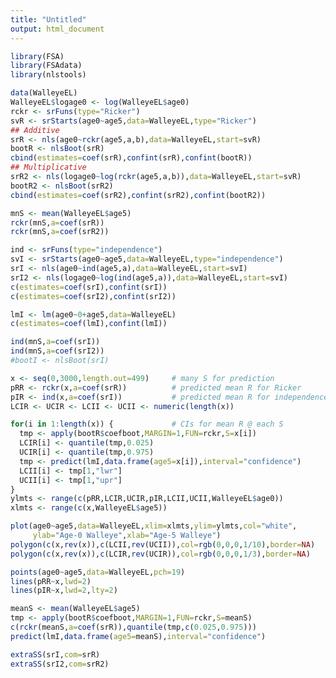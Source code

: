 ```yaml
---
title: "Untitled"
output: html_document
---
```

```r
library(FSA)
library(FSAdata)
library(nlstools)
```

```r
data(WalleyeEL)
WalleyeEL$logage0 <- log(WalleyeEL$age0)
rckr <- srFuns(type="Ricker")
svR <- srStarts(age0~age5,data=WalleyeEL,type="Ricker")
## Additive
srR <- nls(age0~rckr(age5,a,b),data=WalleyeEL,start=svR)
bootR <- nlsBoot(srR)
cbind(estimates=coef(srR),confint(srR),confint(bootR))
## Multiplicative
srR2 <- nls(logage0~log(rckr(age5,a,b)),data=WalleyeEL,start=svR)
bootR2 <- nlsBoot(srR2)
cbind(estimates=coef(srR2),confint(srR2),confint(bootR2))

mnS <- mean(WalleyeEL$age5)
rckr(mnS,a=coef(srR))
rckr(mnS,a=coef(srR2))

```

```r
ind <- srFuns(type="independence")
svI <- srStarts(age0~age5,data=WalleyeEL,type="independence")
srI <- nls(age0~ind(age5,a),data=WalleyeEL,start=svI)
srI2 <- nls(logage0~log(ind(age5,a)),data=WalleyeEL,start=svI)
c(estimates=coef(srI),confint(srI))
c(estimates=coef(srI2),confint(srI2))

lmI <- lm(age0~0+age5,data=WalleyeEL)
c(estimates=coef(lmI),confint(lmI))

ind(mnS,a=coef(srI))
ind(mnS,a=coef(srI2))
#bootI <- nlsBoot(srI)
```

```r
x <- seq(0,3000,length.out=499)     # many S for prediction
pRR <- rckr(x,a=coef(srR))          # predicted mean R for Ricker
pIR <- ind(x,a=coef(srI))           # predicted mean R for independence model
LCIR <- UCIR <- LCII <- UCII <- numeric(length(x))

for(i in 1:length(x)) {             # CIs for mean R @ each S
  tmp <- apply(bootR$coefboot,MARGIN=1,FUN=rckr,S=x[i])
  LCIR[i] <- quantile(tmp,0.025)
  UCIR[i] <- quantile(tmp,0.975)
  tmp <- predict(lmI,data.frame(age5=x[i]),interval="confidence")
  LCII[i] <- tmp[1,"lwr"]
  UCII[i] <- tmp[1,"upr"]
}
ylmts <- range(c(pRR,LCIR,UCIR,pIR,LCII,UCII,WalleyeEL$age0))
xlmts <- range(c(x,WalleyeEL$age5))

plot(age0~age5,data=WalleyeEL,xlim=xlmts,ylim=ylmts,col="white",
     ylab="Age-0 Walleye",xlab="Age-5 Walleye")
polygon(c(x,rev(x)),c(LCII,rev(UCII)),col=rgb(0,0,0,1/10),border=NA)
polygon(c(x,rev(x)),c(LCIR,rev(UCIR)),col=rgb(0,0,0,1/3),border=NA)

points(age0~age5,data=WalleyeEL,pch=19)
lines(pRR~x,lwd=2)
lines(pIR~x,lwd=2,lty=2)
```

```r
meanS <- mean(WalleyeEL$age5)
tmp <- apply(bootR$coefboot,MARGIN=1,FUN=rckr,S=meanS)
c(rckr(meanS,a=coef(srR)),quantile(tmp,c(0.025,0.975)))
predict(lmI,data.frame(age5=meanS),interval="confidence")
```

```r
extraSS(srI,com=srR)
extraSS(srI2,com=srR2)
```


